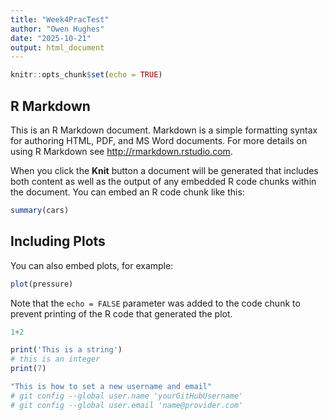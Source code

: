 ```yaml
---
title: "Week4PracTest"
author: "Owen Hughes"
date: "2025-10-21"
output: html_document
---
```


```r
knitr::opts_chunk$set(echo = TRUE)
```

## R Markdown

This is an R Markdown document. Markdown is a simple formatting syntax for authoring HTML, PDF, and MS Word documents. For more details on using R Markdown see <http://rmarkdown.rstudio.com>.

When you click the **Knit** button a document will be generated that includes both content as well as the output of any embedded R code chunks within the document. You can embed an R code chunk like this:

```r
summary(cars)
```

## Including Plots

You can also embed plots, for example:

```r
plot(pressure)
```

Note that the `echo = FALSE` parameter was added to the code chunk to prevent printing of the R code that generated the plot.
```r
1+2
```
```r
print('This is a string')
# this is an integer
print(7)
```
```r
"This is how to set a new username and email"
# git config --global user.name 'yourGitHubUsername'
# git config --global user.email 'name@provider.com'
```


